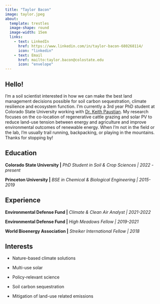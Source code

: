 ```yaml
---
title: "Taylor Bacon"
image: taylor.jpeg
about: 
  template: trestles
  image-shape: round
  image-width: 15em
  links:
    - text: LinkedIn
      href: https://www.linkedin.com/in/taylor-bacon-680268114/
      icon: "linkedin"
    - text: Email
      href: mailto:taylor.bacon@colostate.edu
      icon: "envelope"
---
```


## Hello!

I'm a soil scientist interested in how we can make the best land management decisions possible for soil carbon sequestration, climate resilience and ecosystem function. I'm currently a 3rd year PhD student at Colorado State University working with [Dr. Keith Paustian](https://agsci.colostate.edu/old-soilcrop/faculty/keith-paustian/). My research focuses on the co-location of regenerative cattle grazing and solar PV to reduce land-use tension between energy and agriculture and improve environmental outcomes of renewable energy. When I'm not in the field or the lab, I'm usually trail running, backpacking, or playing in the mountains. Thanks for stopping by!

## Education

**Colorado State University \|** *PhD Student in Soil & Crop Sciences \| 2022 - present*

**Princeton University \|** *BSE in Chemical & Biological Engineering \| 2015-2019*

## Experience

**Environmental Defense Fund \|** *Climate & Clean Air Analyst \| 2021-2022*

**Environmental Defense Fund \|** *High Meadows Fellow \| 2019-2021*

**World Bioenergy Association \|** *Streiker International Fellow \| 2018*

## Interests

-   Nature-based climate solutions

-   Multi-use solar

-   Policy-relevant science

-   Soil carbon sequestration

-   Mitigation of land-use related emissions
